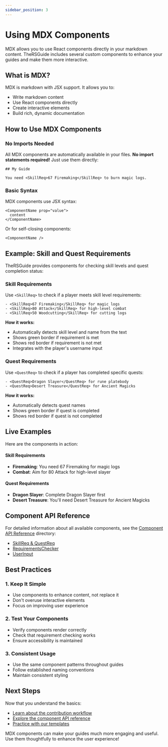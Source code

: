 ```yaml
---
sidebar_position: 3
---
```


# Using MDX Components

MDX allows you to use React components directly in your markdown content. TheRSGuide includes several custom components to enhance your guides and make them more interactive.

## What is MDX?

MDX is markdown with JSX support. It allows you to:
- Write markdown content
- Use React components directly
- Create interactive elements
- Build rich, dynamic documentation

## How to Use MDX Components

### No Imports Needed

All MDX components are automatically available in your files. **No import statements required!** Just use them directly:

```mdx
## My Guide

You need <SkillReq>67 Firemaking</SkillReq> to burn magic logs.
```

### Basic Syntax

MDX components use JSX syntax:

```mdx
<ComponentName prop="value">
  content
</ComponentName>
```

Or for self-closing components:

```mdx
<ComponentName />
```

## Example: Skill and Quest Requirements

TheRSGuide provides components for checking skill levels and quest completion status:

### Skill Requirements

Use `<SkillReq>` to check if a player meets skill level requirements:

```mdx
- <SkillReq>67 Firemaking</SkillReq> for magic logs
- <SkillReq>80 Attack</SkillReq> for high-level combat
- <SkillReq>50 Woodcutting</SkillReq> for cutting logs
```

**How it works:**
- Automatically detects skill level and name from the text
- Shows green border if requirement is met
- Shows red border if requirement is not met
- Integrates with the player's username input

### Quest Requirements

Use `<QuestReq>` to check if a player has completed specific quests:

```mdx
- <QuestReq>Dragon Slayer</QuestReq> for rune platebody
- <QuestReq>Desert Treasure</QuestReq> for Ancient Magicks
```

**How it works:**
- Automatically detects quest names
- Shows green border if quest is completed
- Shows red border if quest is not completed

## Live Examples

Here are the components in action:

#### Skill Requirements
- **Firemaking**: You need <SkillReq>67 Firemaking</SkillReq> for magic logs
- **Combat**: Aim for <SkillReq>80 Attack</SkillReq> for high-level slayer

#### Quest Requirements  
- **Dragon Slayer**: Complete <QuestReq>Dragon Slayer</QuestReq> first
- **Desert Treasure**: You'll need <QuestReq>Desert Treasure</QuestReq> for Ancient Magicks

## Component API Reference

For detailed information about all available components, see the [Component API Reference](./mdx-components-api/) directory:

- [SkillReq & QuestReq](./mdx-components-api/skill-quest-requirements)
- [RequirementsChecker](./mdx-components-api/requirements-checker)
- [UserInput](./mdx-components-api/user-input)

## Best Practices

### 1. Keep It Simple
- Use components to enhance content, not replace it
- Don't overuse interactive elements
- Focus on improving user experience

### 2. Test Your Components
- Verify components render correctly
- Check that requirement checking works
- Ensure accessibility is maintained

### 3. Consistent Usage
- Use the same component patterns throughout guides
- Follow established naming conventions
- Maintain consistent styling

## Next Steps

Now that you understand the basics:
- [Learn about the contribution workflow](./contribution-workflow)
- [Explore the component API reference](./mdx-components-api/)
- [Practice with our templates](./templates)

MDX components can make your guides much more engaging and useful. Use them thoughtfully to enhance the user experience!
